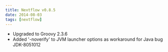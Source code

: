 ```yaml
---
title: Nextflow v0.8.5
date: 2014-08-03
tags: [nextflow]
---
```


- Upgraded to Groovy 2.3.6 
- Added '-noverify' to JVM launcher options as workaround for Java bug JDK-8051012
